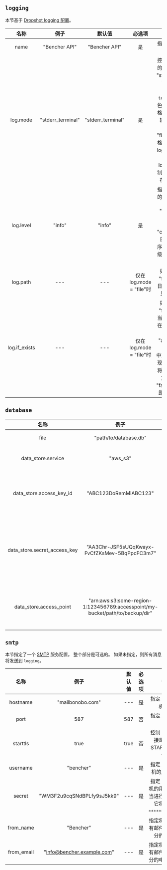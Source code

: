## `logging`

本节基于 [Dropshot  logging 配置](https://github.com/oxidecomputer/dropshot/tree/v0.9.0#logging)。

|     名称      |       例子        |      默认值       |          必选项          |                                                                                                                                                   说明                                                                                                                                                   |
| :-----------: | :---------------: | :---------------: | :----------------------: | :------------------------------------------------------------------------------------------------------------------------------------------------------------------------------------------------------------------------------------------------------------------------------------------------------: |
|     name      |   "Bencher API"   |   "Bencher API"   |            是            |                                                                                                                                          指定日志记录器的名称。                                                                                                                                          |
|   log.mode    | "stderr_terminal" | "stderr_terminal" |            是            | 控制服务器日志记录的去向。有效模式为 "stderr_terminal" 和 "file"。如果模式是`"stderr-terminal"`，则以彩色及可能的其他终端格式化的方式将可读输出发送至标准错误。如果模式是 "file"，则将 Bunyan 格式的输出发送至由 log.path 定义的文件系统路径。参见 log.if_exists，它控制如果目标路径已存在则应如何行事。 |
|   log.level   |      "info"       |      "info"       |            是            |                                                           指定应包含在日志中的日志消息的严重程度。有效值包括 "trace", "debug", "info", "warn", "error", 和 "critical"，它们表示日志严重程度的增序。日志将包含指定级别及更严重级别的日志消息。                                                            |
|   log.path    |        ---        |        ---        | 仅在 log.mode = "file"时 |                                                                                                                 如果 log.mode 为 "file"，此属性决定日志文件的路径。参见 log.if_exists。                                                                                                                  |
| log.if_exists |        ---        |        ---        | 仅在 log.mode = "file"时 |                                       如果 log.mode 为 "file"，此属性指定当目标日志文件已存在时应怎么办。有效值包括 "append"（将内容添加到现有文件中），"truncate"（将现有文件截断，然后将其视为刚刚创建的文件使用），以及 "fail"（导致服务器立即退出，并报错）。                                        |


## `database`

|             名称             |                                     例子                                      |               默认值               |                必选项                |                                                                                    说明                                                                                    |
| :--------------------------: | :---------------------------------------------------------------------------: | :--------------------------------: | :----------------------------------: | :------------------------------------------------------------------------------------------------------------------------------------------------------------------------: |
|             file             |                             "path/to/database.db"                             | "/var/lib/bencher/data/bencher.db" |                  是                  |                                                                          控制服务器数据库的位置。                                                                          |
|      data_store.service      |                                   "aws_s3"                                    |                ---                 |                  否                  |                                                                 指定远程数据存储服务。有效值为 "aws_s3"。                                                                  |
|   data_store.access_key_id   |                             "ABC123DoRemMiABC123"                             |                ---                 | 仅在 data_store.service = "aws_s3"时 |                                         如果 data_store.service = "aws_s3"，此属性指定 AWS 访问密钥 ID。参见 data_store.service。                                          |
| data_store.secret_access_key |                 "AA3Chr-JSF5sUQqKwayx-FvCfZKsMev-5BqPpcFC3m7"                 |                ---                 | 仅在 data_store.service = "aws_s3"时 |                    如果 data_store.service = "aws_s3"，此属性指定 AWS 私密访问密钥。参见 data_store.service。当进行记录时，它将显示为 `************`。                     |
|   data_store.access_point    | "arn:aws:s3:some-region-1:123456789:accesspoint/my-bucket/path/to/backup/dir" |                ---                 | 仅在 data_store.service = "aws_s3"时 | 如果 data_store.service 是 "aws_s3"，此属性指定 [AWS S3 接入点](https://docs.aws.amazon.com/AmazonS3/latest/userguide/using-access-points.html)。参见 data_store.service。 |

## `smtp`

本节指定了一个 [SMTP](https://en.wikipedia.org/wiki/Simple_Mail_Transfer_Protocol) 服务配置。
整个部分是可选的。
如果未指定，则所有消息将发送到 `logging`。

|    名称    |            例子            | 默认值 | 必选项 |                                说明                                 |
| :--------: | :------------------------: | :----: | :----: | :-----------------------------------------------------------------: |
|  hostname  |      "mailbonobo.com"      |  ---   |   是   |                         指定 SMTP 主机名。                          |
|    port    |            587             |  587   |   否   |                          指定 SMTP 端口。                           |
|  starttls  |            true            |  true  |   否   |               控制 SMTP 连接是否使用 STARTTLS 协议。                |
|  username  |         "bencher"          |  ---   |   是   |                      指定 SMTP 主机的用户名。                       |
|   secret   | "WM3F2u9cqSNdBPLfy9sJ5kk9" |  ---   |   是   | 指定 SMTP 主机的用户密钥。当进行记录时，它将显示为 `************`。 |
| from_name  |         "Bencher"          |  ---   |   是   |               指定将出现在所有邮件发件人部分的名称。                |
| from_email | "info@bencher.example.com" |  ---   |   是   |             指定将出现在所有邮件发件人部分的电子邮件。              |
